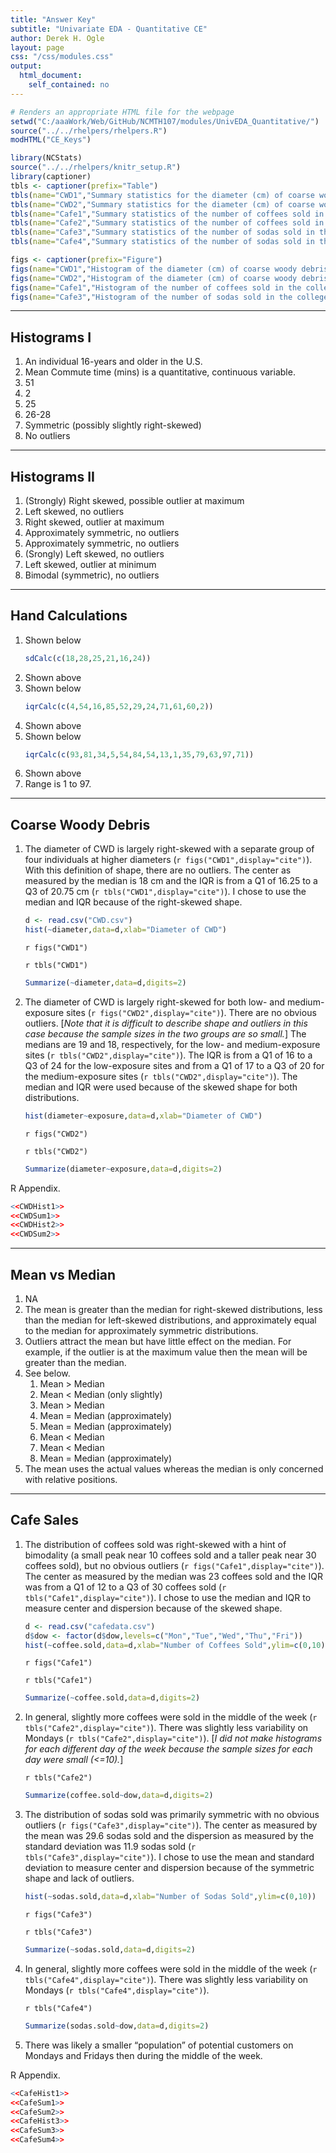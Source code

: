 ```yaml
---
title: "Answer Key"
subtitle: "Univariate EDA - Quantitative CE"
author: Derek H. Ogle
layout: page
css: "/css/modules.css"
output:
  html_document:
    self_contained: no
---
```


```r
# Renders an appropriate HTML file for the webpage
setwd("C:/aaaWork/Web/GitHub/NCMTH107/modules/UnivEDA_Quantitative/")
source("../../rhelpers/rhelpers.R")
modHTML("CE_Keys")
```

```r
library(NCStats)
source("../../rhelpers/knitr_setup.R")
library(captioner)
tbls <- captioner(prefix="Table")
tbls(name="CWD1","Summary statistics for the diameter (cm) of coarse woody debris in Allequash Lake, WI.")
tbls(name="CWD2","Summary statistics for the diameter (cm) of coarse woody debris in Allequash Lake, WI separated by exposure category.")
tbls(name="Cafe1","Summary statistics of the number of coffees sold in the college cafe.")
tbls(name="Cafe2","Summary statistics of the number of coffees sold in the college cafe separated by day of the week.")
tbls(name="Cafe3","Summary statistics of the number of sodas sold in the college cafe.")
tbls(name="Cafe4","Summary statistics of the number of sodas sold in the college cafe separated by day of the week.")

figs <- captioner(prefix="Figure")
figs(name="CWD1","Histogram of the diameter (cm) of coarse woody debris in Allequash Lake, WI.")
figs(name="CWD2","Histogram of the diameter (cm) of coarse woody debris in Allequash Lake, WI separated by exposure category.")
figs(name="Cafe1","Histogram of the number of coffees sold in the college cafe.")
figs(name="Cafe3","Histogram of the number of sodas sold in the college cafe.")
```

----

## Histograms I

1. An individual 16-years and older in the U.S.
1. Mean Commute time (mins) is a quantitative, continuous variable.
1. 51
1. 2
1. 25
1. 26-28
1. Symmetric (possibly slightly right-skewed)
1. No outliers

----

## Histograms II

1. (Strongly) Right skewed, possible outlier at maximum
1. Left skewed, no outliers
1. Right skewed, outlier at maximum
1. Approximately symmetric, no outliers
1. Approximately symmetric, no outliers
1. (Srongly) Left skewed, no outliers
1. Left skewed, outlier at minimum
1. Bimodal (symmetric), no outliers

----

## Hand Calculations

<ol>
<li>Shown below</li>
```r
sdCalc(c(18,28,25,21,16,24))
```
<li>Shown above</li>
<li>Shown below</li>
```r
iqrCalc(c(4,54,16,85,52,29,24,71,61,60,2))
```
<li>Shown above</li>
<li>Shown below</li>
```r
iqrCalc(c(93,81,34,5,54,84,54,13,1,35,79,63,97,71))
```

<li>Shown above</li>
<li>Range is 1 to 97.</li>
</ol>

----

## Coarse Woody Debris
<ol>
<li>The diameter of CWD is largely right-skewed with a separate group of four individuals at higher diameters (`r figs("CWD1",display="cite")`).  With this definition of shape, there are no outliers.  The center as measured by the median is 18 cm and the IQR is from a Q1 of 16.25 to a Q3 of 20.75 cm (`r tbls("CWD1",display="cite")`).  I chose to use the median and IQR because of the right-skewed shape.</li>
```r
d <- read.csv("CWD.csv")
hist(~diameter,data=d,xlab="Diameter of CWD")
```

`r figs("CWD1")`

`r tbls("CWD1")`

```r
Summarize(~diameter,data=d,digits=2)
```

<li>The diameter of CWD is largely right-skewed for both low- and medium-exposure sites (`r figs("CWD2",display="cite")`).  There are no obvious outliers.  [<i>Note that it is difficult to describe shape and outliers in this case because the sample sizes in the two groups are so small.</i>]  The medians are 19 and 18, respectively, for the low- and medium-exposure sites (`r tbls("CWD2",display="cite")`).  The IQR is from a Q1 of 16 to a Q3 of 24 for the low-exposure sites and from a Q1 of 17 to a Q3 of 20 for the medium-exposure sites (`r tbls("CWD2",display="cite")`).  The median and IQR were used because of the skewed shape for both distributions.</li>

```r
hist(diameter~exposure,data=d,xlab="Diameter of CWD")
```

`r figs("CWD2")`

`r tbls("CWD2")`

```r
Summarize(diameter~exposure,data=d,digits=2)
```
</ol>

R Appendix.
```r
<<CWDHist1>>
<<CWDSum1>>
<<CWDHist2>>
<<CWDSum2>>
```

----

## Mean vs Median
1. NA
1. The mean is greater than the median for right-skewed distributions, less than the median for left-skewed distributions, and approximately equal to the median for approximately symmetric distributions.
1. Outliers attract the mean but have little effect on the median.  For example, if the outlier is at the maximum value then the mean will be greater than the median.
1. See below.
    1. Mean > Median
    1. Mean < Median (only slightly)
    1. Mean > Median
    1. Mean = Median (approximately)
    1. Mean = Median (approximately)
    1. Mean < Median
    1. Mean < Median
    1. Mean = Median (approximately)
1. The mean uses the actual values whereas the median is only concerned with relative positions.

----

## Cafe Sales
<ol>
<li>The distribution of coffees sold was right-skewed with a hint of bimodality (a small peak near 10 coffees sold and a taller peak near 30 coffees sold), but no obvious outliers (`r figs("Cafe1",display="cite")`).  The center as measured by the median was 23 coffees sold and the IQR was from a Q1 of 12 to a Q3 of 30 coffees sold (`r tbls("Cafe1",display="cite")`).  I chose to use the median and IQR to measure center and dispersion because of the skewed shape.</li>

```r
d <- read.csv("cafedata.csv")
d$dow <- factor(d$dow,levels=c("Mon","Tue","Wed","Thu","Fri"))
hist(~coffee.sold,data=d,xlab="Number of Coffees Sold",ylim=c(0,10))
```

`r figs("Cafe1")`

`r tbls("Cafe1")`

```r
Summarize(~coffee.sold,data=d,digits=2)
```

<li>In general, slightly more coffees were sold in the middle of the week (`r tbls("Cafe2",display="cite")`).  There was slightly less variability on Mondays (`r tbls("Cafe2",display="cite")`). [<i>I did not make histograms for each different day of the week because the sample sizes for each day were small (<=10).</i>]</li>

`r tbls("Cafe2")`

```r
Summarize(coffee.sold~dow,data=d,digits=2)
```

<li>The distribution of sodas sold was primarily symmetric with no obvious outliers (`r figs("Cafe3",display="cite")`).  The center as measured by the mean was 29.6 sodas sold and the dispersion as measured by the standard deviation was 11.9 sodas sold (`r tbls("Cafe3",display="cite")`).  I chose to use the mean and standard deviation to measure center and dispersion because of the symmetric shape and lack of outliers.</li>

```r
hist(~sodas.sold,data=d,xlab="Number of Sodas Sold",ylim=c(0,10))
```

`r figs("Cafe3")`

`r tbls("Cafe3")`

```r
Summarize(~sodas.sold,data=d,digits=2)
```

<li>In general, slightly more coffees were sold in the middle of the week (`r tbls("Cafe4",display="cite")`).  There was slightly less variability on Mondays (`r tbls("Cafe4",display="cite")`).</li>

`r tbls("Cafe4")`

```r
Summarize(sodas.sold~dow,data=d,digits=2)
```

<li>There was likely a smaller "population" of potential customers on Mondays and Fridays then during the middle of the week.</li>
</ol>

R Appendix.
```r
<<CafeHist1>>
<<CafeSum1>>
<<CafeSum2>>
<<CafeHist3>>
<<CafeSum3>>
<<CafeSum4>>
```

